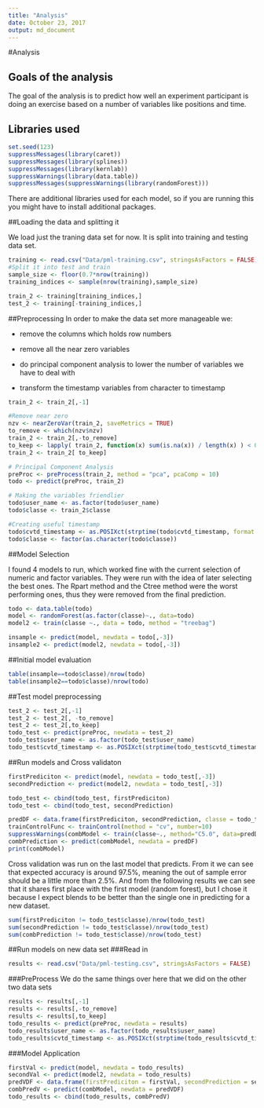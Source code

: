 ```yaml
---
title: "Analysis"
date: October 23, 2017
output: md_document
---
```



#Analysis

## Goals of the analysis
The goal of the analysis is to predict how well an experiment participant is doing an exercise based on a number of variables like positions and time. 

## Libraries used
```r
set.seed(123)
suppressMessages(library(caret))
suppressMessages(library(splines))
suppressMessages(library(kernlab))
suppressWarnings(library(data.table))
suppressMessages(suppressWarnings(library(randomForest)))
```
There are additional libraries used for each model, so if you are running this you might have to install additional packages.

##Loading the data and splitting it

We load just the traning data set for now. It is split into training and testing data set.

```r
training <- read.csv("Data/pml-training.csv", stringsAsFactors = FALSE)
#Split it into test and train
sample_size <- floor(0.7*nrow(training))
training_indices <- sample(nrow(training),sample_size)

train_2 <- training[training_indices,]
test_2 <- training[-training_indices,]
```

##Preprocessing
In order to make the data set more manageable we:
 
- remove the columns which holds row numbers

- remove all the near zero variables

- do principal component analysis to lower the number of variables we have to deal with 

- transform the timestamp variables from character to timestamp

```r
train_2 <- train_2[,-1]

#Remove near zero 
nzv <- nearZeroVar(train_2, saveMetrics = TRUE)
to_remove <- which(nzv$nzv)
train_2 <- train_2[,-to_remove]
to_keep <- lapply( train_2, function(x) sum(is.na(x)) / length(x) ) < 0.1
train_2 <- train_2[ to_keep]

# Principal Component Analysis
preProc <- preProcess(train_2, method = "pca", pcaComp = 10)
todo <- predict(preProc, train_2)

# Making the variables friendlier
todo$user_name <- as.factor(todo$user_name)
todo$classe <- train_2$classe

#Creating useful timestamp
todo$cvtd_timestamp <- as.POSIXct(strptime(todo$cvtd_timestamp, format = "%d/%m/%Y %H:%M"))
todo$classe <- factor(as.character(todo$classe))
```

##Model Selection

I found 4 models to run, which worked fine with the current selection of numeric and factor variables. They were run  with the idea of later selecting the best ones. The Rpart method and the Ctree method were the worst performing ones, thus they were removed from the final prediction. 

```r
todo <- data.table(todo)
model <- randomForest(as.factor(classe)~., data=todo)
model2 <- train(classe ~., data = todo, method = "treebag")

insample <- predict(model, newdata = todo[,-3])
insample2 <- predict(model2, newdata = todo[,-3])
```

##Initial model evaluation
```r
table(insample==todo$classe)/nrow(todo)
table(insample2==todo$classe)/nrow(todo)

```
##Test model preprocessing

```r
test_2 <- test_2[,-1]
test_2 <- test_2[, -to_remove]
test_2 <- test_2[,to_keep]
todo_test <- predict(preProc, newdata = test_2)
todo_test$user_name <- as.factor(todo_test$user_name)
todo_test$cvtd_timestamp <- as.POSIXct(strptime(todo_test$cvtd_timestamp, format = "%d/%m/%Y %H:%M"))
```

##Run models and Cross validaton

```r
firstPrediciton <- predict(model, newdata = todo_test[,-3])
secondPrediction <- predict(model2, newdata = todo_test[,-3])

todo_test <- cbind(todo_test, firstPrediciton)
todo_test <- cbind(todo_test, secondPrediction)

predDF <- data.frame(firstPrediciton, secondPrediction, classe = todo_test$classe)
trainControlFunc <- trainControl(method = "cv", number=10)
suppressWarnings(combModel <- train(classe~., method="C5.0", data=predDF, trainControl = trainControlFunc))
combPrediction <- predict(combModel, newdata = predDF)
print(combModel)
```

Cross validation was run on the last model that predicts. From it we can see that expected accuracy is around 97.5%, meaning the out of sample error should be a little more than 2.5%. And from the following results we can see that it shares first place with the first model (random forest), but I chose it because I expect blends to be better than the single one in predicting for a new dataset.

```r
sum(firstPrediciton != todo_test$classe)/nrow(todo_test)
sum(secondPrediction != todo_test$classe)/nrow(todo_test)
sum(combPrediction != todo_test$classe)/nrow(todo_test)
```

##Run models on new data set
###Read in
```r
results <- read.csv("Data/pml-testing.csv", stringsAsFactors = FALSE)
```

###PreProcess
We do the same things over here that we did on the other two data sets

```r
results <- results[,-1]
results <- results[,-to_remove]
results <- results[,to_keep]
todo_results <- predict(preProc, newdata = results)
todo_results$user_name <- as.factor(todo_results$user_name)
todo_results$cvtd_timestamp <- as.POSIXct(strptime(todo_results$cvtd_timestamp, format = "%d/%m/%Y %H:%M"))
```

###Model Application
```r
firstVal <- predict(model, newdata = todo_results)
secondVal <- predict(model2, newdata = todo_results)
predVDF <- data.frame(firstPrediciton = firstVal, secondPrediction = secondVal)
combPredV <- predict(combModel, newdata = predVDF)
todo_results <- cbind(todo_results, combPredV)
```
